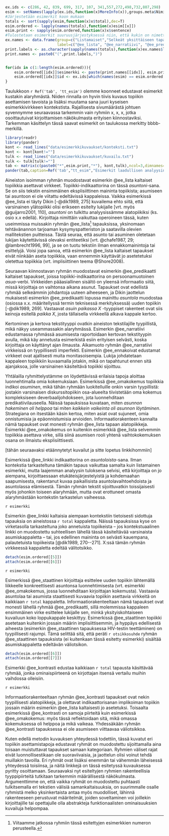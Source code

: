 ﻿

```r

ex.ids <- c(286, 42, 839, 699, 317, 107, 341,557,272,498,732,807,298)
esim <- setNames(lapply(ex.ids,function(x)MoreInfo(x)),groups.meta$Nimi)
#Järjestetään esimerkit koon mukaan
totals <- sort(sapply(esim,function(x)x$total),dec=T)
esim.ordered <- lapply(names(totals),function(x)esim[[x]])
esim.print <- sapply(esim.ordered,function(x)x$sentence)
#Tulostetaan esimerkit suuruusjärjestyksessä niin, että kukin on nimetty loogisesti
ex.names <- data.frame(group=c("Listamaiset","Selkeät yksittäiseen tapahtumaan keskittyvät narratiivit","asuin paikassa x","pari sanaa asumisesta","Linkki","yleistys","Ennakoivat","ennakoivien ja predikoivien välimaasto","oma kokemus","Yliopisto (maggy) tarjosi","Suurin osa opiskelijoista","Kontrasti","asunnon ja asumisen staattinen kuvailu"),
                       label=c("@ee_lista", "@ee_narratiivi", "@ee_predikaatti", "@ee_parisanaa", "@ee_linkki", "@ee_yleistys", "@ee_ennakoivat", "@ee_valimaasto", "@ee_omakokemus", "@ee_maggytarjosi", "@ee_suurionsa", "@ee_kontrasti", "@ee_staattinen"))
print.labels <- as.character(sapply(names(totals),function(x)ex.names$label[ex.names$group==x]))
print.names <- paste0("(",print.labels,")")


for(idx in c(1:length(esim.ordered))){
    esim.ordered[[idx]]$esimerkki <- paste(print.names[[idx]], esim.print[[idx]])
    esim.ordered[[idx]]$id <- ex.ids[which(names(esim) == esim.ordered[[idx]]$group)]
}

```

Taulukkoon `r Ref('tab', 'tt_esim')`  olemme koonneet edustavat esimerkit kustakin alaryhmästä. Niiden rinnalla on hyvin tiivis kuvaus topiikin asettamisen tavoista ja lisäksi muutama sana juuri kyseisen esimerkkivirkkeen kontekstista. Rajallisesta sivumäärästä johtuen syvennymme seuraavassa tarkemmin vain ryhmiin x, x, x, jotka osoittautuivat  kirjoittamisen näkökulmasta erityisen kiinnostaviksi. Tarkemman käsittelyn tässä saavat esimerkit on taulukossa merkitty bbbb-merkillä.

```r

library(readr)
library(pander)
kont <- read_lines("data/esimerkkikuvaukset/konteksti.txt")
kont <- kont[kont!=""]
tulk <- read_lines("data/esimerkkikuvaukset/kuvailu.txt")
tulk <- tulk[tulk!=""]
tab <- matrix(c(paste0("*",esim.print,"*"), kont,tulk),ncol=3,dimnames=list(c(),c("Topiikkia asettava virke", "Konteksti","Siirtymän toteutus")))
pander(tab,caption=Ref('tab',"tt_esim","Esimerkit laadullisen analyysin tuloksena syntyneistä ryhmistä"))


```






Aineiston isoimman ryhmän muodostavat esimerkin @ee_lista kaltaiset
topiikkia asettavat virkkeet. Topiikki-indikaattorina on tässä *asuntoni*-sana. Se on siis tekstin ensimmäinen eksplisiittinen maininta topiikista; asumiseen tai asuntoon ei ole viitattu edeltävissä kappaleissa. Vaikka esimerkissä @ee_lista ei täyty Dikin [-@dik1989, 275] kuvailema ehto siitä, että varsinainen ylätopiikki olisi erikseen esitelty lukijalle [vrt. myös @guijarro2001, 110], *asuntoni* on tulkittu analyysissämme alatopiikiksi (ks. osio x.x edellä). Kirjoittaja nimittäin vaikuttaa operoineen tässä, kuten useimmissa muissakin ryhmän @ee_lista[^ryhmanum] tapauksissa, yksinomaan tehtävänannon tarjoaman kysymyspatteriston ja saatavilla olevien mallitekstien puitteissa. Tästä seuraa, että asunto tai asuminen oletetaan lukijan käytettävissä olevaksi entiteetiksi [vrt. @chafe1987, 29;  @lambrecht1996, 99], ja se on tuotu tekstiin ilman ennakkomainintoja tai esittelyjä. Voisi jopa sanoa, että esimerkin @ee_lista kaltaiset tapaukset eivät niinkään aseta topiikkia, vaan ennemmin käyttävät jo asetetetuksi oletettua topiikkia (vrt. implisiittinen teema @Shore2008).

[^ryhmanum]: Viitaamme jatkossa ryhmiin tässä esitettyjen esimerkkien numeron
perusteella.

Seuraavan kiinnostavan ryhmän muodostavat esimerkin @ee_predikaatti kaltaiset tapaukset, joissa topiikki-indikaattorina on persoonamuotoinen *asua*-verbi. Virkkeiden pääasiallinen sisältö on yleensä
informaatio siitä, missä kirjoittaja on vaihtonsa aikana asunut. Tapaukset ovat edellistä ryhmää selkeämmin johdantoja uuteen aiheeseen, ja Dikin jaottelun mukaisesti esimerkin @ee_predikaatti lopussa mainittu *asuntola* muodostaa (osiossa x.x. määritellyssä termin teknisessä merkityksessä) uuden topiikin [-@dik1989, 269]. Vastaavat *asuin paikassa X* -tyyppiset rakenteet ovat siis keinoja esitellä *paikka X*, josta tällaisella virkkeellä alkava kappale kertoo. 

Kertominen ja kertova tekstityyppi ovatkin aineiston tekstilajille tyypillistä, mikä näkyy useammassakin alaryhmässä. Esimerkin @ee_narratiivi edustamassa ryhmässä asumisesta raportoidaan kertovan
tekstityypin avulla, mikä käy annetusta esimerkistä esiin erityisen selvästi, koska
kirjoittaja on käyttänyt ajan ilmausta. Aikamuoto ryhmän @ee_narratiivi virkkeissä on tyypillisesti imperfekti. Esimerkin @ee_ennakoivat edustamat virkkeet ovat ajallisesti muita monitasoisempia. Lukija johdatetaan kappaleen topiikkiin kuvaamalla jotakin, mikä on tapahtunut ennen sitä ajanjaksoa, jolle varsinainen käsiteltävä topiikki sijoittuu. 

Yhtälailla ryhmittelystämme on löydettävissä erilaisia tapoja aloittaa luonnehtimalla omia kokemuksiaan. Esimerkissä @ee_omakokemus topiikkia indikoi *asuminen*, mikä tähän ryhmään luokitelluille onkin varsin tyypillistä: jostakin varsinaisen diskurssitopiikin osa-alueelta tiivistetään oma kokemus kompleksiseen deverbaalijohdokseen, jota luonnehditaan predikatiivilauseella. Näissä tapauksissa kuvataan, miten *asunnon hakeminen oli helppoa* tai miten *kaikkein vaikeinta
oli asunnon löytäminen*. Strategiana on itsestään käsin kertoa, miten asiat ovat sujuneet, omia onnistumisia ja epäonnistumisia arvioiden. Informaatiorakenteen kannalta 
nämä tapaukset ovat monesti ryhmän @ee_lista tapaan alatopiikkeja. Esimerkki @ee_omakokemus
on kuitenkin esimerkkiä @ee_lista selvemmin topiikkia asettava virke, sillä siinä
asumisen rooli yhtenä vaihtokokemuksen osana on ilmaistu eksplisiittisesti.

[tähän seuraavaksi etäännytetyt kuvailut ja sitte lopetus linkkihommiin]


Esimerkissä @ee_linkki indikaattorina on *asuntoloista*-sana. Ilman kontekstia
tarkasteltuna tämäkin tapaus vaikuttaa samalta kuin listamainen esimerkki, mutta
laajemman analyysin tuloksena selvisi, että kirjoittaja on jo aiempana,
kirjoittaessaan etukäteisjärjestelyistä ja kohdemaahan saapumisesta, rakentanut
kuvaa paikallisista asuntolavaihtoehdoista ja asuntolassa elämisestä. Tämän
ryhmän tekstit sijoittuvatkin toissijaisesti myös johonkin toiseen alaryhmään,
mutta ovat erottuneet omasta alaryhmästään kontekstin tarkastelun vaiheessa.

`r esimerkki`


Esimerkin @ee_linkki kaltaisia aiempaan kontekstiin tietoisesti sidottuja
tapauksia on aineistossa `r total` kappaletta. Näissä tapauksissa kyse on 
virketasolla tarkasteltuna joko annetuista topiikeista -- jos
kontekstuaalinen linkki on muodostettu suhteellisen lähellä tässä käsiteltävää
varsinaista asumiskappaletta  -- tai, jos edellinen maininta on selvästi
kauempana, palautetuista topiikeista [@dik1989, 270--271]. X:ssä 
tämän ryhmän virkkeessä kappaletta edeltää välitotsikko.

```r
detach(esim.ordered[[5]])
attach(esim.ordered[[6]])
```

`r esimerkki`

Esimerkissä @ee_staattinen kirjoittaja esittelee uuden topiikin lähtemällä
liikkeelle konkreettisesti asuntonsa luonnehtimisesta (vrt. esimerkki
@ee_omakokemus, jossa luonnehditaan kirjoittajan kokemusta). Vastaavia
asuntolaa tai asumista staattisesti kuvaavia topiikin asettavia virkkeitä on
kaikkiaan `r total` kappaletta. Informaatiorakenteeltaan nämä tapaukset ovat
monesti lähellä ryhmää @ee_predikaatti, sillä molemmissa kappaleen ensimmäinen
virke esittelee lukijalle sen, minkä yksityiskohtaiseen kuvailuun koko
loppukappale keskittyy. Esimerkissä @ee_staattinen topiikki asetetaan kuitenkin
jossain määrin implisiittisemmin, ja hyppäys edellisestä aiheesta (esimerkin
@ee_staattinen tapauksessa HIV-testin teettäminen) on tyypillisesti rajumpi.
Tämä selittää sitä, että peräti `r otsikkosuhde` ryhmän @ee_staattinen
tapauksista (ei kuitenkaan tässä esitetty esimerkki) sisältää asumiskappaletta
edeltävän väliotsikon.

```r
detach(esim.ordered[[6]])
attach(esim.ordered[[7]])
```

Esimerkki @ee_kontrasti edustaa kaikkiaan `r total` tapausta käsittävää
ryhmää, jonka ominaispiirteenä on kirjottajan itsensä vertailu
muihin vaihdossa olleisiin.

`r esimerkki`

Informaatiorakenteeltaan ryhmän @ee_kontrasti tapaukset ovat nekin tyypillisesti 
alatopiikkeja, ja olettavat indikaattorisanan implikoiman topiikin jossain määrin
esimerkin @ee_lista kaltaisesti jo asetetuksi. Toisaalta esimerkissä @ee_kontrasti
on samoja piirteitä kuin esimerkissä @ee_omakokemus: myös tässä
reflektoidaan sitä, mikä omassa kokemuksessa oli helppoa ja mikä vaikeaa. Yhdessäkään
ryhmän @ee_kontrasti tapauksessa ei ole asumiseen viittaavaa väliotsikkoa.






Kuten edellä metodin kuvauksen yhteydessä todettiin, tässä kuvatut eri
topiikin asettamistapoja edustavat ryhmät on muodostettu
sijoittamalla aina toisaan muistuttavat tapaukset samaan kategoriaan. Ryhmien
väliset rajat eivät luonnollisestikaan ole suoraviivaisia, ja jaottelun
olisi voinut tehdä muillakin tavoilla. Eri ryhmät ovat lisäksi enemmän
tai vähemmän läheisessä yhteydessä toisiinsa, ja näitä linkkejä
on tässä esitetyssä kuvauksessa pyritty osoittamaan. Seuraavaksi 
nyt esiteltyjen ryhmien rakenteellisia tyyppipiirteitä tutkitaan tarkemmin
määrällisestä näkökulmasta. Argumenttimme on, että vaikka ryhmät on muodostettu
puhtaasti tulkitsemalla eri tekstien välisiä samankaltaisuuksia,
on suurimmalle osalle ryhmistä melko yksinkertaista antaa
myös muodolliset, lähinnä rakenteeseen perustuvat määritelmät,
joiden soveltaminen voi joillekin kirjoittajille tai opettajulle olla abstrakteja
funktionaalisten ominaisuuksien kuvailuja helpompaa.




